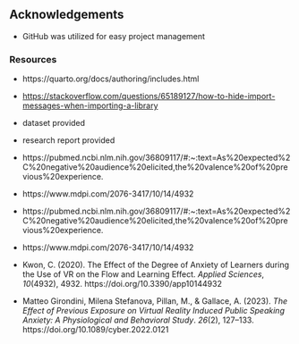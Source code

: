 ## Acknowledgements

- GitHub was utilized for easy project management

### Resources

-   https://quarto.org/docs/authoring/includes.html

-   <https://stackoverflow.com/questions/65189127/how-to-hide-import-messages-when-importing-a-library>

-   dataset provided

-   research report provided

-   https://pubmed.ncbi.nlm.nih.gov/36809117/#:~:text=As%20expected%2C%20negative%20audience%20elicited,the%20valence%20of%20previous%20experience.

-   https://www.mdpi.com/2076-3417/10/14/4932

-   https://pubmed.ncbi.nlm.nih.gov/36809117/#:~:text=As%20expected%2C%20negative%20audience%20elicited,the%20valence%20of%20previous%20experience.

-   https://www.mdpi.com/2076-3417/10/14/4932

- Kwon, C. (2020). The Effect of the Degree of Anxiety of Learners during the Use of VR on the Flow and Learning Effect. *Applied Sciences*, *10*(4932), 4932. https://doi.org/10.3390/app10144932

- Matteo Girondini, Milena Stefanova, Pillan, M., & Gallace, A. (2023). *The Effect of Previous Exposure on Virtual Reality Induced Public Speaking Anxiety: A Physiological and Behavioral Study*. *26*(2), 127–133. https://doi.org/10.1089/cyber.2022.0121